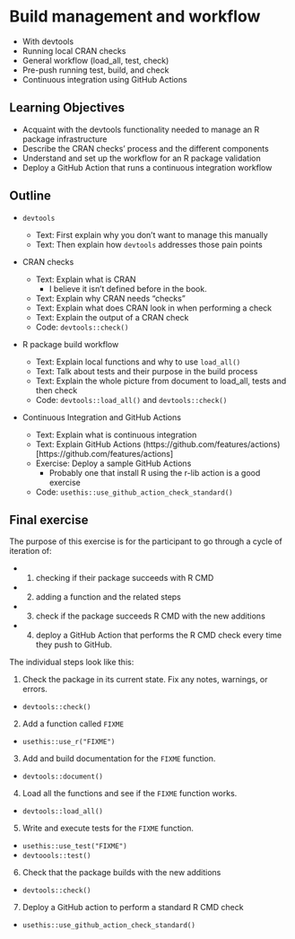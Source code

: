 # Build management and workflow {#build-management}

- With devtools
- Running local CRAN checks
- General workflow (load_all, test, check)
- Pre-push running test, build, and check
- Continuous integration using GitHub Actions

## Learning Objectives 

* Acquaint with the devtools functionality needed to manage an R package infrastructure
* Describe the CRAN checks' process and the different components
* Understand and set up the workflow for an R package validation
* Deploy a GitHub Action that runs a continuous integration workflow

## Outline

* `devtools`

    * Text: First explain why you don't want to manage this manually
    * Text: Then explain how `devtools` addresses those pain points

* CRAN checks 

    * Text: Explain what is CRAN
        * I believe it isn't defined before in the book.
    * Text: Explain why CRAN needs "checks"
    * Text: Explain what does CRAN look in when performing a check
    * Text: Explain the output of a CRAN check
    * Code: `devtools::check()`

* R package build workflow

    * Text: Explain local functions and why to use `load_all()`
    * Text: Talk about tests and their purpose in the build process
    * Text: Explain the whole picture from document to load_all, tests and then check
    * Code: `devtools::load_all()` and `devtools::check()`

* Continuous Integration and GitHub Actions

    * Text: Explain what is continuous integration
    * Text: Explain GitHub Actions (https://github.com/features/actions)[https://github.com/features/actions]
    * Exercise: Deploy a sample GitHub Actions
      * Probably one that install R using the r-lib action is a good exercise
    * Code: `usethis::use_github_action_check_standard()`

## Final exercise

The purpose of this exercise is for the participant to go through a cycle of iteration of:

- 1) checking if their package succeeds with R CMD
- 2) adding a function and the related steps
- 3) check if the package succeeds R CMD with the new additions
- 4) deploy a GitHub Action that performs the R CMD check every time they push to GitHub. 

The individual steps look like this:

<!-- COMMENT: Include check() after each step? -->

1. Check the package in its current state. Fix any notes, warnings, or errors.
  - `devtools::check()`
2. Add a function called `FIXME`
  - `usethis::use_r("FIXME")`
3. Add and build documentation for the `FIXME` function.
  - `devtools::document()`
4. Load all the functions and see if the `FIXME` function works.
  - `devtools::load_all()` 
5. Write and execute tests for the `FIXME` function.
  - `usethis::use_test("FIXME")`
  - `devtoools::test()`
6. Check that the package builds with the new additions
  - `devtools::check()`
7. Deploy a GitHub action to perform a standard R CMD check
  - `usethis::use_github_action_check_standard()`
